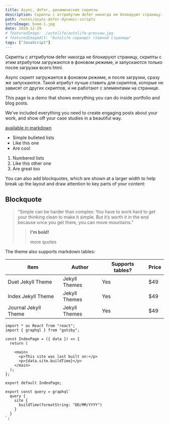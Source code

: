 ```yaml
---
title: Async, defer, динамические скрипты
description: Скрипты с аттрибутом defer никогда не блокируют страницу.
path: /notes/async-defer-dynamic-scripts
introImage: home-1.jpg
date: 2020-12-29
# featuredImage: ./autolife/autolife-preview.jpg
# featuredImageAlt: "Autolife скриншот главной страницы"
tags: ["JavaScript"]
---
```


Скрипты с аттрибутом defer никогда не блокируют страницу, скрипты с этим атрибутом загружаются в фоновом режиме, и запускаются только после загрузки всего html.

Async скрипт загружается в фоновом режиме, и после загрузки, сразу же запускаются. Такой атрибут лучше ставить для скриптов, которые не зависят от других скриптов, и не работают с элементами на странице.

This page is a demo that shows everything you can do inside portfolio and blog posts.

  We’ve included everything you need to create engaging posts about your work,
  and show off your case studies in a beautiful way.

[available in markdown](https://github.com/adam-p/markdown-here/wiki/Markdown-Cheatsheet)


- Simple bulleted lists
- Like this one
- Are cool



1. Numbered lists
1. Like this other one
1. Are great too

You can also add blockquotes, which are shown at a larger width to help
break up the layout and draw attention to key parts of your content:

## Blockquote

>
> “Simple can be harder than complex: You have to work hard to get your
>  thinking clean to make it simple. But it’s worth it in the end because
>  once you get there, you can move mountains.”
>
> > **I'm bold!**
> >
> > more quotes
> 

The theme also supports markdown tables:

<div className="table-wrap overflow-x-block">
    <table>
        <thead>
            <tr>
                <th>Item</th>
                <th>Author</th>
                <th>Supports tables?</th>
                <th>Price</th>
            </tr>
        </thead>
        <tbody>
            <tr>
                <td>Duet Jekyll Theme</td>
                <td>Jekyll Themes</td>
                <td>Yes</td>
                <td>$49</td>
            </tr>
            <tr>
                <td>Index Jekyll Theme</td>
                <td>Jekyll Themes</td>
                <td>Yes</td>
                <td>$49</td>
            </tr>
            <tr>
                <td>Journal Jekyll Theme</td>
                <td>Jekyll Themes</td>
                <td>Yes</td>
                <td>$49</td>
            </tr>
        </tbody>
    </table>
</div>


```jsx{numberLines: 5}
import * as React from "react";
import { graphql } from "gatsby";

const IndexPage = ({ data }) => {
  return (
    
    <main>
      <p>This site was last built on:</p>
      <p>{data.site.buildTime}</p>
    </main>
  );
};

export default IndexPage;

export const query = graphql`
  query {
    site {
      buildTime(formatString: "DD/MM/YYYY")
    }
  }
`;
```

